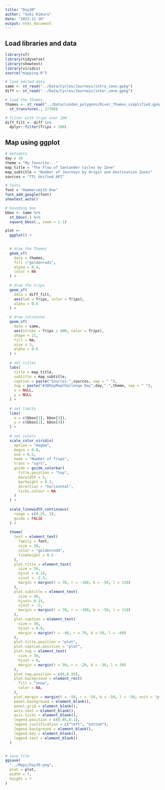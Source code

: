 ```yaml
---
title: "Day30"
author: "Soki Kimura"
date: "2023-11-30"
output: html_document
---
```


## Load libraries and data

```r

library(sf)
library(tidyverse)
library(showtext)
library(viridis)
source("mapping.R")

```


```r

# load edited data
same <- st_read("../Data/Cycles/Journeys/intra_zone.gpkg")
diff <- st_read("../Data/Cycles/Journeys/inter_zone.gpkg")

# load the Thames
thames <- st_read("../Data/London_polygons/River_Thames_simplified.gpkg") %>%
  st_transform(., 27700)

```

```r

# filter with trips over 100
diff_filt <- diff %>%
  dplyr::filter(Trips > 100)  

```


## Map using ggplot

```r

# metadata
day = 30
theme = "My favorite..."
map_title = "The Flow of Santander Cycles by Zone"
map_subtitle = "Number of Journeys by Origin and Destination Zones"
sources = "TfL Unified API"

# fonts
font = "Hammersmith One"
font_add_google(font)
showtext_auto()

# bounding box
bbox <- same %>%
  st_bbox(.) %>%
  square_bbox(., zoom = 1.1)

plot <- 
  ggplot() + 

  
  # draw the Thames
  geom_sf(
    data = thames,
    fill ="goldenrod1",
    alpha = 0.4,
    color = NA
  ) +
  
  # draw the trips
  geom_sf(
    data = diff_filt,
    aes(lwd = Trips, color = Trips),
    alpha = 0.6
  ) + 

  # draw intrazone 
  geom_sf(
    data = same,
    aes(stroke = Trips / 400, color = Trips),
    shape = 21,
    fill = NA,
    size = 3,
    alpha = 0.6
  ) +
  
  # set titles
  labs(
    title = map_title,
    subtitle = map_subtitle,
    caption = paste("Sources:",sources, sep = " "),
    tag = paste("#30DayMapChallenge Day",day,"-",theme, sep = " "),
    x = NULL,
    y = NULL
  ) +
  
  # set limits
  lims(
    x = c(bbox[1], bbox[3]),
    y = c(bbox[2], bbox[4])
  ) +
  
  # set colors
  scale_color_viridis(
    option = "magma",
    begin = 0.8,
    end = 0.2,
    name = "Number of Trips",
    trans = "sqrt",
    guide = guide_colorbar(
      title.position = "top",
      barwidth = 5,
      barheight = 0.3,
      direction = "horizontal",
      ticks.colour = NA
    )
  ) +
  
  scale_linewidth_continuous(
    range = c(0.25, 3),
    guide = FALSE
  ) +
  
  theme(
    text = element_text(
      family = font,
      size = 30,
      color = "goldenrod4",
      lineheight = 0.5
    ),
    plot.title = element_text(
      size = 50,
      hjust = 0.14,
      vjust = -2.5,
      margin = margin(t = 70, r = -100, b = -50, l = 110)
    ),
    plot.subtitle = element_text(
      size = 40,
      hjust= 0.15,
      vjust = -2,
      margin = margin(t = 70, r = -100, b = -50, l = 110)
    ),
    plot.caption = element_text(
      size = 30,
      hjust = 0.9,
      margin = margin(t = -40, r = 70, b = 50, l = -60)
    ),
    plot.title.position = "plot",
    plot.caption.position = "plot",
    plot.tag = element_text(
      size = 30,
      hjust = 0,
      margin = margin(t = 50, r = -20, b = -30, l = 30)
    ),
    plot.tag.position = c(0,0.95),
    plot.background = element_rect(
      fill = "snow",
      color = NA,
    ),
    plot.margin = margin(t = -50, r = -50, b = -50, l = -50, unit = "pt"),
    panel.background = element_blank(),
    panel.grid = element_blank(),
    axis.text = element_blank(),
    axis.ticks = element_blank(),
    legend.position = c(0.05,0.1),
    legend.justification = c("left", "bottom"),
    legend.background = element_blank(),
    legend.key = element_blank(),
    legend.text = element_blank()
  )


# save file
ggsave(
  "../Maps/Day30.png",
  plot = plot,
  width = 7,
  height = 7
)

```



